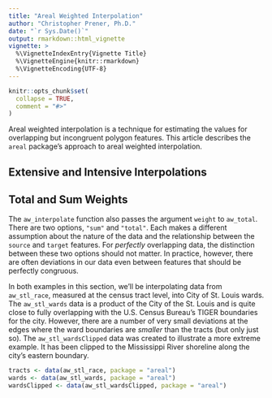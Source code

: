 ```yaml
---
title: "Areal Weighted Interpolation"
author: "Christopher Prener, Ph.D."
date: "`r Sys.Date()`"
output: rmarkdown::html_vignette
vignette: >
  %\VignetteIndexEntry{Vignette Title}
  %\VignetteEngine{knitr::rmarkdown}
  %\VignetteEncoding{UTF-8}
---
```


```r
knitr::opts_chunk$set(
  collapse = TRUE,
  comment = "#>"
)
```

Areal weighted interpolation is a technique for estimating the values for overlapping but incongruent polygon features. This article describes the `areal` package's approach to areal weighted interpolation. 

## Extensive and Intensive Interpolations

## Total and Sum Weights
The `aw_interpolate` function also passes the argument `weight` to `aw_total`. There are two options, `"sum"` and `"total"`. Each makes a different assumption about the nature of the data and the relationship between the `source` and `target` features. For *perfectly* overlapping data, the distinction between these two options should not matter. In practice, however, there are often deviations in our data even between features that should be perfectly congruous.

In both examples in this section, we'll be interpolating data from `aw_stl_race`, measured at the census tract level, into City of St. Louis wards. The `aw_stl_wards` data is a product of the City of the St. Louis and is quite close to fully overlapping with the U.S. Census Bureau's TIGER boundaries for the city. However, there are a number of very small deviations at the edges where the ward boundaries are *smaller* than the tracts (but only just so). The `aw_stl_wardsClipped` data was created to illustrate a more extreme example. It has been clipped to the Mississippi River shoreline along the city's eastern boundary.

```r
tracts <- data(aw_stl_race, package = "areal")
wards <- data(aw_stl_wards, package = "areal")
wardsClipped <- data(aw_stl_wardsClipped, package = "areal")
```




